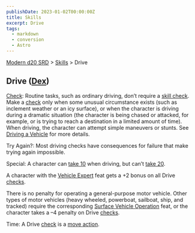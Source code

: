 ```yaml
---
publishDate: 2023-01-02T00:00:00Z
title: Skills
excerpt: Drive
tags:
  - markdown
  - conversion
  - Astro
---
```


[Modern d20 SRD](/#modernD20) > [Skills](modern-d20-srd-skills-index) > Drive

## Drive ([Dex](modern-d20-srd-basics-ability-scores))

[Check](modern-d20-srd-skills-skill-basics-php#skill-check-index): Routine
tasks, such as ordinary driving, don’t require a [skill check](modern-d20-srd-skills-skill-basics-php#skill-check-index). Make a [check](modern-d20-srd-skills-skill-basics-php#skill-check-index) only when some unusual circumstance
exists (such as inclement weather or an icy surface), or when the character is
driving during a dramatic situation (the character is being chased or
attacked, for example, or is trying to reach a destination in a limited amount
of time). When driving, the character can attempt simple maneuvers or stunts.
See [Driving a Vehicle](modern-d20-srd-vehicle-movement-and-combat-index) for
more details.

Try Again?: Most driving checks have consequences for failure that make trying
again impossible.

Special: A character can [take 10](modern-d20-srd-skills-skill-basics-php#take10-index) when driving, but can’t [take 20](modern-d20-srd-skills-skill-basics-php#take20-index).

A character with the [Vehicle Expert](modern-d20-srd-feats-vehicle-expert)
feat gets a +2 bonus on all Drive [checks](modern-d20-srd-skills-skill-basics-php#skill-check-index).

There is no penalty for operating a general-purpose motor vehicle. Other types
of motor vehicles (heavy wheeled, powerboat, sailboat, ship, and tracked)
require the corresponding [Surface Vehicle Operation](modern-d20-srd-feats-surface-vehicle-operation) feat, or the character takes a –4 penalty on Drive
[checks](modern-d20-srd-skills-skill-basics-php#skill-check-index).

Time: A Drive [check](modern-d20-srd-skills-skill-basics-php#skill-check-index) is a [move action](modern-d20-srd-combat-move-actions).

